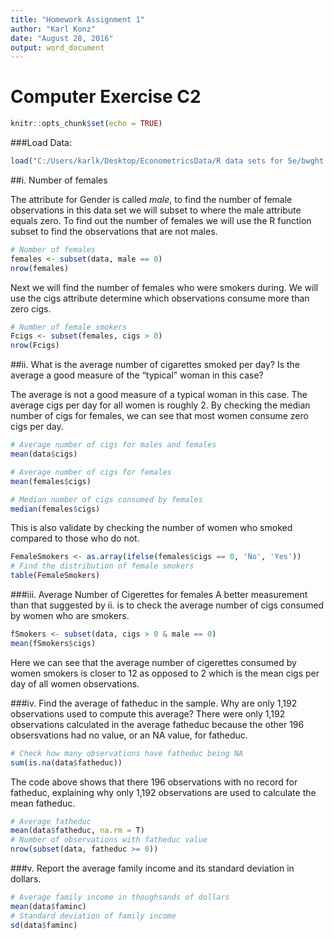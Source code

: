 ```yaml
---
title: "Homework Assignment 1"
author: "Karl Konz"
date: "August 28, 2016"
output: word_document
---
```


# Computer Exercise C2


```r
knitr::opts_chunk$set(echo = TRUE)
```

###Load Data:

```r

load("C:/Users/karlk/Desktop/EconometricsData/R data sets for 5e/bwght.Rdata")
```



##i. Number of females

The attribute for Gender is called _male_, to find the number of female observations in this data set we will subset to where the male attribute equals zero.
To find out the number of females we will use the R function subset to find the observations that are not males.
```r
# Number of females
females <- subset(data, male == 0)
nrow(females)
```

Next we will find the number of females who were smokers during. We will use the cigs attribute determine which observations consume more than zero cigs.
```r
# Number of female smokers
Fcigs <- subset(females, cigs > 0)
nrow(Fcigs)
```

##ii. What is the average number of cigarettes smoked per day? Is the average a good measure of the "typical" woman in this case?

The average is not a good measure of a typical woman in this case. The average cigs per day for all women is roughly 2. By checking the median number of cigs for females, we can see that most women consume zero cigs per day. 
```r
# Average number of cigs for males and females
mean(data$cigs)

# Average number of cigs for females
mean(females$cigs)

# Median number of cigs consumed by females
median(females$cigs)
```

This is also validate by checking the number of women who smoked compared to those who do not.
```r
FemaleSmokers <- as.array(ifelse(females$cigs == 0, 'No', 'Yes'))
# Find the distribution of female smokers
table(FemaleSmokers)
```



###iii. Average Number of Cigerettes for females
A better measurement than that suggested by ii. is to check the average number of cigs consumed by women who are smokers.

```r
 
fSmokers <- subset(data, cigs > 0 & male == 0)
mean(fSmokers$cigs)

```

Here we can see that the average number of cigerettes consumed by women smokers is closer to 12 as opposed to 2 which is the mean cigs per day of all women observations.

###iv. Find the average of fatheduc in the sample. Why are only 1,192 observations used to compute this average?
There were only 1,192 observations calculated in the average fatheduc because the other 196 obsersvations had no value, or an NA value, for fatheduc.

```r
# Check how many observations have fatheduc being NA
sum(is.na(data$fatheduc))
```

The code above shows that there 196 observations with no record for fatheduc, explaining why only 1,192 observations are used to calculate the mean fatheduc.

```r
# Average fatheduc
mean(data$fatheduc, na.rm = T)
# Number of observations with fatheduc value
nrow(subset(data, fatheduc >= 0))

```


###v. Report the average family income and its standard deviation in dollars.
```r
# Average family income in thoughsands of dollars
mean(data$faminc)
# Standard deviation of family income
sd(data$faminc)
```